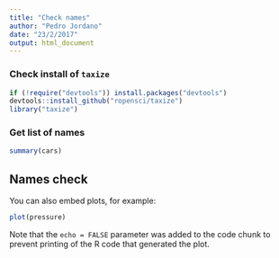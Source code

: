 ```yaml
---
title: "Check names"
author: "Pedro Jordano"
date: "23/2/2017"
output: html_document
---
```


### Check install of `taxize`
```r
if (!require("devtools")) install.packages("devtools")
devtools::install_github("ropensci/taxize")
library("taxize")

```


### Get list of names


```r
summary(cars)
```

## Names check

You can also embed plots, for example:

```r
plot(pressure)
```

Note that the `echo = FALSE` parameter was added to the code chunk to prevent printing of the R code that generated the plot.
